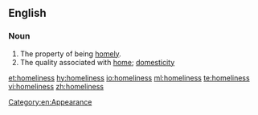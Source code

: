 ==English==

===Noun===
{{en-noun|~|es}}

# The property of being [[homely]].
# The quality associated with [[home]]; [[domesticity]]

[[Category:en:Appearance]]

[[et:homeliness]]
[[hy:homeliness]]
[[io:homeliness]]
[[ml:homeliness]]
[[te:homeliness]]
[[vi:homeliness]]
[[zh:homeliness]]